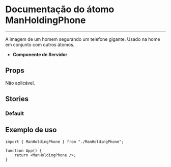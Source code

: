 
<Meta title="ManHoldingPhone" of={ManHoldingPhone} />

# Documentação do átomo ManHoldingPhone

---

A imagem de um homem segurando um telefone gigante. Usado na home em conjunto
com outros átomos.

-   **Componente de Servidor**

## Props

Não aplicável.

## Stories

### Default

<Canvas of={ManHoldingPhone.Default} />

## Exemplo de uso

```tsx
import { ManHoldingPhone } from "./ManHoldingPhone";

function App() {
    return <ManHoldingPhone />;
}
```
